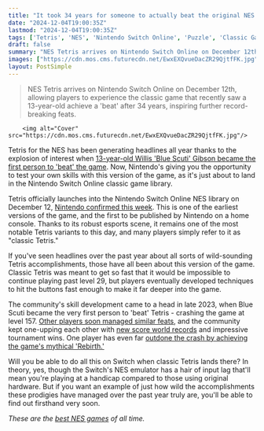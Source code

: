 ```yaml
---
title: "It took 34 years for someone to actually beat the original NES Tetris – now it's coming to Switch so you can try for yourself"
date: "2024-12-04T19:00:35Z"
lastmod: "2024-12-04T19:00:35Z"
tags: ['Tetris', 'NES', 'Nintendo Switch Online', 'Puzzle', 'Classic Game', 'Retro Gaming', 'Esports']
draft: false
summary: "NES Tetris arrives on Nintendo Switch Online on December 12th,  allowing players to experience the classic game that recently saw a 13-year-old achieve a 'beat' after 34 years, inspiring further record-breaking feats."
images: ["https://cdn.mos.cms.futurecdn.net/EwxEXQvueDacZR29QjtfFK.jpg"]
layout: PostSimple
---
```

> NES Tetris arrives on Nintendo Switch Online on December 12th,  allowing players to experience the classic game that recently saw a 13-year-old achieve a 'beat' after 34 years, inspiring further record-breaking feats.


        <img alt="Cover" src="https://cdn.mos.cms.futurecdn.net/EwxEXQvueDacZR29QjtfFK.jpg"/>
        
Tetris for the NES has been generating headlines all year thanks to the explosion of interest when [13-year-old Willis 'Blue Scuti' Gibson became the first person to 'beat' the game](https://www.gamesradar.com/a-13-year-old-just-finished-the-34-year-quest-to-beat-tetris-but-now-the-community-is-working-to-reach-the-other-endings/). Now, Nintendo's giving you the opportunity to test your own skills with this version of the game, as it's just about to land in the Nintendo Switch Online classic game library.

Tetris officially launches into the Nintendo Switch Online NES library on December 12, [Nintendo confirmed this week](https://x.com/NintendoAmerica/status/1863750001781792782). This is one of the earliest versions of the game, and the first to be published by Nintendo on a home console. Thanks to its robust esports scene, it remains one of the most notable Tetris variants to this day, and many players simply refer to it as "classic Tetris."

If you've seen headlines over the past year about all sorts of wild-sounding Tetris accomplishments, those have all been about this version of the game. Classic Tetris was meant to get so fast that it would be impossible to continue playing past level 29, but players eventually developed techniques to hit the buttons fast enough to make it far deeper into the game.

The community's skill development came to a head in late 2023, when Blue Scuti became the very first person to 'beat' Tetris - crashing the game at level 157. [Other players soon managed similar feats](https://www.gamesradar.com/it-took-34-years-for-someone-to-beat-tetris-now-2-more-people-have-done-it-days-apart-from-each-other/), and the community kept one-upping each other with [new score world records](https://www.gamesradar.com/after-years-in-his-little-brothers-shadow-a-young-tetris-pro-has-emerged-to-obliterate-the-games-world-record-score/) and impressive tournament wins. One player has even far [outdone the crash by achieving the game's mythical 'Rebirth.'](https://www.gamesradar.com/games/puzzle/35-years-after-the-iconic-puzzlers-release-someone-has-finally-beat-nes-tetris-255-levels-and-achieved-rebirth/)

Will you be able to do all this on Switch when classic Tetris lands there? In theory, yes, though the Switch's NES emulator has a hair of input lag that'll mean you're playing at a handicap compared to those using original hardware. But if you want an example of just how wild the accomplishments these prodigies have managed over the past year truly are, you'll be able to find out firsthand very soon.

*These are the *[<em>best NES games</em>](https://www.gamesradar.com/best-nes-games-all-time/)* of all time.*
        